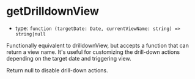 
# getDrilldownView

- type: `function (targetDate: Date, currentViewName: string) => string|null`

Functionally equivalent to drilldownView, but accepts a function that can return a view name. It's useful for customizing the drill-down actions depending on the target date and triggering view.

Return null to disable drill-down actions.

<Canvas>
  <Story id="props--get-drilldown-view" />
</Canvas>

